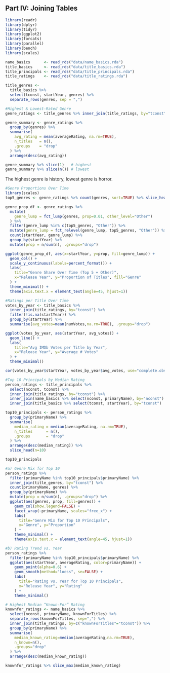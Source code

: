 
## Part IV: Joining Tables

```r
library(readr)
library(dplyr)
library(tidyr)
library(ggplot2)
library(forcats)
library(parallel)
library(bench)
library(scales)

name_basics      <- read_rds("data/name_basics.rda")
title_basics     <- read_rds("data/title_basics.rda")
title_principals <- read_rds("data/title_principals.rda")
title_ratings    <- read_rds("data/title_ratings.rda")

title_genres <- 
  title_basics %>% 
  select(tconst, startYear, genres) %>% 
  separate_rows(genres, sep = ",")
```

```r
#Highest & Lowest‐Rated Genre
genre_ratings <- title_genres %>% inner_join(title_ratings, by="tconst")

genre_summary <- genre_ratings %>%
  group_by(genres) %>%
  summarise(
    avg_rating = mean(averageRating, na.rm=TRUE),
    n_titles   = n(),
    .groups    = "drop"
  ) %>%
  arrange(desc(avg_rating))

genre_summary %>% slice(1)   # highest
genre_summary %>% slice(n()) # lowest

```
The highest genre is history, lowest genre is horror.


```r
#Genre Proportions Over Time
library(scales)
top5_genres <- genre_ratings %>% count(genres, sort=TRUE) %>% slice_head(n=5) %>% pull(genres)

genre_prop_df <- genre_ratings %>%
  mutate(
    genre_lump = fct_lump(genres, prop=0.01, other_level="Other")
  ) %>%
  filter(genre_lump %in% c(top5_genres, "Other")) %>%
  mutate(genre_lump = fct_relevel(genre_lump, top5_genres, "Other")) %>%
  count(startYear, genre_lump) %>%
  group_by(startYear) %>%
  mutate(prop = n/sum(n), .groups="drop")

ggplot(genre_prop_df, aes(x=startYear, y=prop, fill=genre_lump)) +
  geom_col() +
  scale_y_continuous(labels=percent_format()) +
  labs(
    title="Genre Share Over Time (Top 5 + Other)",
    x="Release Year", y="Proportion of Titles", fill="Genre"
  ) +
  theme_minimal() +
  theme(axis.text.x = element_text(angle=45, hjust=1))

```

```r
#Ratings per Title Over Time
votes_by_year <- title_basics %>%
  inner_join(title_ratings, by="tconst") %>%
  filter(!is.na(startYear)) %>%
  group_by(startYear) %>%
  summarise(avg_votes=mean(numVotes,na.rm=TRUE), .groups="drop")

ggplot(votes_by_year, aes(startYear, avg_votes)) +
  geom_line() +
  labs(
    title="Avg IMDb Votes per Title by Year",
    x="Release Year", y="Average # Votes"
  ) +
  theme_minimal()

cor(votes_by_year$startYear, votes_by_year$avg_votes, use="complete.obs")
```

```r
#Top 10 Principals by Median Rating
person_ratings <- title_principals %>%
  select(nconst, tconst) %>%
  inner_join(title_ratings, by="tconst") %>%
  inner_join(name_basics %>% select(nconst, primaryName), by="nconst") %>%
  inner_join(title_basics %>% select(tconst, startYear), by="tconst")

top10_principals <- person_ratings %>%
  group_by(primaryName) %>%
  summarise(
    median_rating = median(averageRating, na.rm=TRUE),
    n_titles      = n(),
    .groups       = "drop"
  ) %>%
  arrange(desc(median_rating)) %>%
  slice_head(n=10)

top10_principals

```


```r
#a) Genre Mix for Top 10
person_ratings %>%
  filter(primaryName %in% top10_principals$primaryName) %>%
  inner_join(title_genres, by="tconst") %>%
  count(primaryName, genres) %>%
  group_by(primaryName) %>%
  mutate(prop = n/sum(n), .groups="drop") %>%
  ggplot(aes(genres, prop, fill=genres)) +
    geom_col(show.legend=FALSE) +
    facet_wrap(~primaryName, scales="free_x") +
    labs(
      title="Genre Mix for Top 10 Principals",
      x="Genre", y="Proportion"
    ) +
    theme_minimal() +
    theme(axis.text.x = element_text(angle=45, hjust=1))

```

```r
#b) Rating Trend vs. Year
person_ratings %>%
  filter(primaryName %in% top10_principals$primaryName) %>%
  ggplot(aes(startYear, averageRating, color=primaryName)) +
    geom_point(alpha=0.6) +
    geom_smooth(method="loess", se=FALSE) +
    labs(
      title="Rating vs. Year for Top 10 Principals",
      x="Release Year", y="Rating"
    ) +
    theme_minimal()

```


```r
# Highest Median “Known-For” Rating
knownfor_ratings <- name_basics %>%
  select(nconst, primaryName, knownForTitles) %>%
  separate_rows(knownForTitles, sep=",") %>%
  inner_join(title_ratings, by=c("knownForTitles"="tconst")) %>%
  group_by(primaryName) %>%
  summarise(
    median_known_rating=median(averageRating,na.rm=TRUE),
    n_known=n(),
    .groups="drop"
  ) %>%
  arrange(desc(median_known_rating))

knownfor_ratings %>% slice_max(median_known_rating)
```










